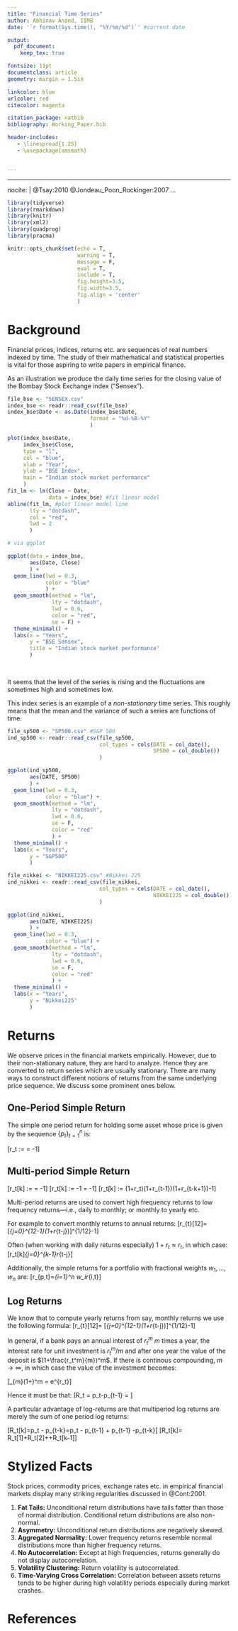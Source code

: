 ```yaml
---
title: "Financial Time Series"
author: Abhinav Anand, IIMB
date: '`r format(Sys.time(), "%Y/%m/%d")`' #current date

output:
  pdf_document:
    keep_tex: true

fontsize: 11pt
documentclass: article
geometry: margin = 1.5in

linkcolor: blue
urlcolor: red
citecolor: magenta

citation_package: natbib
bibliography: Working_Paper.bib

header-includes:
   - \linespread{1.25}
   - \usepackage{amsmath}


---
```



---
nocite: |
  @Tsay:2010
  @Jondeau_Poon_Rockinger:2007
...

```r

library(tidyverse)
library(rmarkdown)
library(knitr)
library(xml2)
library(quadprog)
library(pracma)

knitr::opts_chunk$set(echo = T, 
                      warning = T, 
                      message = F, 
                      eval = T, 
                      include = T,
                      fig.height=3.5, 
                      fig.width=3.5,
                      fig.align = 'center'
                      )
```

# Background

Financial prices, indices, returns etc. are sequences of real numbers indexed by time. The study of their mathematical and statistical properties is vital for those aspiring to write papers in empirical finance. 

As an illustration we produce the daily time series for the closing value of the Bombay Stock Exchange index ("Sensex"). 


```r

file_bse <- "SENSEX.csv"
index_bse <- readr::read_csv(file_bse)
index_bse$Date <- as.Date(index_bse$Date, 
                          format = "%d-%B-%Y"
                          )

plot(index_bse$Date,
     index_bse$Close,
     type = "l",
     col = "blue",
     xlab = "Year",
     ylab = "BSE Index",
     main = "Indian stock market performance"
     )
fit_lm <- lm(Close ~ Date, 
             data = index_bse) #fit linear model
abline(fit_lm, #plot linear model line
       lty = "dotdash", 
       col = "red",
       lwd = 2
       )

# via ggplot

ggplot(data = index_bse, 
       aes(Date, Close)
       ) +
  geom_line(lwd = 0.3,
            color = "blue"
            ) +
  geom_smooth(method = "lm",
              lty = "dotdash",
              lwd = 0.6,
              color = "red",
              se = F) +
  theme_minimal() +
  labs(x = "Years",
       y = "BSE Sensex",
       title = "Indian stock market performance"
       )
  
  
```

It seems that the level of the series is rising and the fluctuations are sometimes high and sometimes low. 

This index series is an example of a *non-stationary* time series. This roughly means that the mean and the variance of such a series are functions of time. 


```r

file_sp500 <- "SP500.csv" #S&P 500
ind_sp500 <- readr::read_csv(file_sp500, 
                             col_types = cols(DATE = col_date(), 
                                              SP500 = col_double())
                             )

ggplot(ind_sp500, 
       aes(DATE, SP500)
       ) +
  geom_line(lwd = 0.3,
            color = "blue") +
  geom_smooth(method = "lm",
              lty = "dotdash",
              lwd = 0.6,
              se = F,
              color = "red"
              ) +
  theme_minimal() +
  labs(x = "Years",
       y = "S&P500"
       )

```


```r

file_nikkei <- "NIKKEI225.csv" #Nikkei 225
ind_nikkei <- readr::read_csv(file_nikkei, 
                             col_types = cols(DATE = col_date(), 
                                              NIKKEI225 = col_double())
                             )

ggplot(ind_nikkei, 
       aes(DATE, NIKKEI225)
       ) +
  geom_line(lwd = 0.3, 
            color = "blue") +
  geom_smooth(method = "lm",
              lty = "dotdash",
              lwd = 0.6,
              se = F,
              color = "red"
              ) +
  theme_minimal() +
  labs(x = "Years",
       y = "Nikkei225"
       )

```

# Returns

We observe prices in the financial markets empirically. However, due to their non-stationary nature, they are hard to analyze. Hence they are converted to return series which are usually stationary. There are many ways to construct different notions of returns from the same underlying price sequence. We discuss some prominent ones below.

## One-Period Simple Return

The simple one period return for holding some asset whose price is given by the sequence $\{p_t\}_{t=1}^n$ is:

\[r_t := \frac{p_t-p_{t-1}}{p_{t-1}} = \frac{p_t}{p_{t-1}}-1\]

## Multi-period Simple Return

\[r_t[k] := \frac{p_t-p_{t-k}}{p_{t-k}} = \frac{p_t}{p_{t-k}}-1\]
\[r_t[k] := \frac{p_t}{p_{t-k}}-1 = 
\frac{p_t}{p_{t-1}}\frac{p_{t-1}}{p_{t-2}}\hdots\frac{p_{t-k+1}}{p_t-k}-1\]
\[r_t[k] := (1+r_t)(1+r_{t-1})\hdots(1+r_{t-k+1})-1\]

Multi-period returns are used to convert high frequency returns to low frequency returns---i.e., daily to monthly; or monthly to yearly etc.

For example to convert monthly returns to annual returns:
\[r_{t}[12]= [\prod_{j=0}^{12-1}(1+r_{t-j})]^{1/12}-1\]

Often (when working with daily returns especially) $1+r_t\approx r_t$, in which case:
\[r_t[k]\approx \sum_{j=0}^{k-1}r_{t-j}\]

Additionally, the simple returns for a portfolio with fractional weights $w_1,\hdots,w_n$ are:
\[r_{p,t}=\sum_{i=1}^n w_ir_{i,t}\]

## Log Returns

We know that to compute yearly returns from say, monthly returns we use the following formula:
\[r_{t}[12]= [\prod_{j=0}^{12-1}(1+r_{t-j})]^{1/12}-1\]

In general, if a bank pays an annual interest of $r^m_t$ $m$ times a year, the interest rate for unit investment is $r^m_t/m$ and after one year the value of the deposit is $(1+\frac{r_t^m}{m})^m$. If there is continous compounding, $m\to \infty$, in which case the value of the investment becomes:

\[\lim\limits_{m\to \infty}(1+\frac{r_t^m}{m})^m = e^{r_t}\]

Hence it must be that:
\[R_t = \log p_t-\log p_{t-1} = \log\frac{p_t}{p_{t-1}}\]

A particular advantage of log-returns are that multiperiod log returns are merely the sum of one period log returns:

\[R_t[k]=\log p_t - \log p_{t-k}=\log p_t - \log p_{t-1} + \log p_{t-1} -\hdots \log p_{t-k}\]
\[R_t[k]= R_t[1]+R_t[2]+\hdots+R_t[k-1]\]

# Stylized Facts

Stock prices, commodity prices, exchange rates etc. in empirical financial markets display many striking regularities discussed in @Cont:2001.

1. **Fat Tails:** Unconditional return distributions have tails fatter than those of normal distribution. Conditional return distributions are also non-normal.
2. **Asymmetry:** Unconditional return distributions are negatively skewed.
3. **Aggregated Normality:** Lower frequency returns resemble normal distributions more than higher frequency returns.
4. **No Autocorrelation:** Except at high frequencies, returns generally do not display autocorrelation.
5. **Volatility Clustering:** Return volatility is autocorrelated.
6. **Time-Varying Cross Correlation:** Correlation between assets returns tends to be higher during high volatility periods especially during market crashes.

# References
